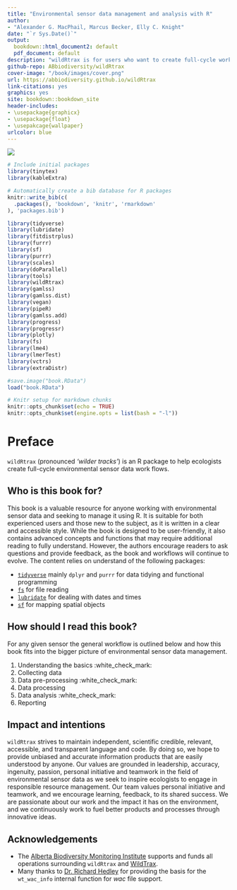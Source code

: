 ```yaml
---
title: "Environmental sensor data management and analysis with R"
author: 
- "Alexander G. MacPhail, Marcus Becker, Elly C. Knight"
date: "`r Sys.Date()`"
output:
  bookdown::html_document2: default
  pdf_document: default
description: "wildRtrax is for users who want to create full-cycle work flows for their environmental sensor data from either autonomous recording units (ARUs) or remote camera traps"
github-repo: ABbiodiversity/wildRtrax
cover-image: "/book/images/cover.png"
url: https://abbiodiversity.github.io/wildRtrax
link-citations: yes
graphics: yes
site: bookdown::bookdown_site
header-includes:
- \usepackage{graphicx}
- \usepackage{float}
- \usepakcage{wallpaper}
urlcolor: blue
---
```


![](assets/cover.png)

```r
# Include initial packages
library(tinytex)
library(kableExtra)

# Automatically create a bib database for R packages
knitr::write_bib(c(
  .packages(), 'bookdown', 'knitr', 'rmarkdown'
), 'packages.bib')

library(tidyverse)
library(lubridate)
library(fitdistrplus)
library(furrr)
library(sf)
library(purrr)
library(scales)
library(doParallel)
library(tools)
library(wildRtrax)
library(gamlss)
library(gamlss.dist)
library(vegan)
library(pipeR)
library(gamlss.add)
library(progress)
library(progressr)
library(plotly)
library(fs)
library(lme4)
library(lmerTest)
library(vctrs)
library(extraDistr)

#save.image("book.RData")
load("book.RData")
```

```r
# Knitr setup for markdown chunks
knitr::opts_chunk$set(echo = TRUE)
knitr::opts_chunk$set(engine.opts = list(bash = "-l"))
```

# Preface {-}

`wildRtrax` (pronounced *‘wilder tracks’*) is an R package to help ecologists create full-cycle environmental sensor data work flows. 

## Who is this book for?

This book is a valuable resource for anyone working with environmental sensor data and seeking to manage it using R. It is suitable for both experienced users and those new to the subject, as it is written in a clear and accessible style. While the book is designed to be user-friendly, it also contains advanced concepts and functions that may require additional reading to fully understand. However, the authors encourage readers to ask questions and provide feedback, as the book and workflows will continue to evolve. The content relies on understand of the following packages:

* [`tidyverse`]() mainly `dplyr` and `purrr` for data tidying and functional programming
* [`fs`]() for file reading
* [`lubridate`]() for dealing with dates and times
* [`sf`]() for mapping spatial objects

## How should I read this book?

For any given sensor the general workflow is outlined below and how this book fits into the bigger picture of environmental sensor data management. 

1. Understanding the basics :white_check_mark:
2. Collecting data
3. Data pre-processing :white_check_mark:
4. Data processing 
5. Data analysis :white_check_mark:
6. Reporting

## Impact and intentions

`wildRtrax` strives to maintain independent, scientific credible, relevant, accessible, and transparent language and code. By doing so, we hope to provide unbiased and accurate information products that are easily understood by anyone. Our values are grounded in leadership, accuracy, ingenuity, passion, personal initiative and teamwork in the field of environmental sensor data as we seek to inspire ecologists to engage in responsible resource management. Our team values personal initiative and teamwork, and we encourage learning, feedback, to its shared success. We are passionate about our work and the impact it has on the environment, and we continuously work to fuel better products and processes through innovative ideas.

## Acknowledgements

* The [Alberta Biodiversity Monitoring Institute](https://abmi.ca) supports and funds all operations surrounding `wildRtrax` and [WildTrax](https://www.wildtrax.ca).
* Many thanks to [Dr. Richard Hedley](https://richardwhedley.wordpress.com/) for providing the basis for the `wt_wac_info` internal function for *wac* file support.


